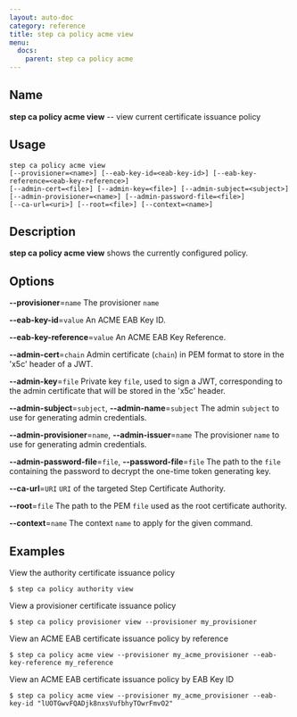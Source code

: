 ```yaml
---
layout: auto-doc
category: reference
title: step ca policy acme view
menu:
  docs:
    parent: step ca policy acme
---
```


## Name
**step ca policy acme view** -- view current certificate issuance policy

## Usage

```raw
step ca policy acme view
[--provisioner=<name>] [--eab-key-id=<eab-key-id>] [--eab-key-reference=<eab-key-reference>]
[--admin-cert=<file>] [--admin-key=<file>] [--admin-subject=<subject>]
[--admin-provisioner=<name>] [--admin-password-file=<file>]
[--ca-url=<uri>] [--root=<file>] [--context=<name>]
```

## Description

**step ca policy acme view** shows the currently configured policy.

## Options


**--provisioner**=`name`
The provisioner `name`

**--eab-key-id**=`value`
An ACME EAB Key ID.

**--eab-key-reference**=`value`
An ACME EAB Key Reference.

**--admin-cert**=`chain`
Admin certificate (`chain`) in PEM format to store in the 'x5c' header of a JWT.

**--admin-key**=`file`
Private key `file`, used to sign a JWT, corresponding to the admin certificate that will
be stored in the 'x5c' header.

**--admin-subject**=`subject`, **--admin-name**=`subject`
The admin `subject` to use for generating admin credentials.

**--admin-provisioner**=`name`, **--admin-issuer**=`name`
The provisioner `name` to use for generating admin credentials.

**--admin-password-file**=`file`, **--password-file**=`file`
The path to the `file` containing the password to decrypt the one-time token
generating key.

**--ca-url**=`URI`
`URI` of the targeted Step Certificate Authority.

**--root**=`file`
The path to the PEM `file` used as the root certificate authority.

**--context**=`name`
The context `name` to apply for the given command.

## Examples

View the authority certificate issuance policy
```shell
$ step ca policy authority view
```

View a provisioner certificate issuance policy
```shell
$ step ca policy provisioner view --provisioner my_provisioner
```

View an ACME EAB certificate issuance policy by reference
```shell
$ step ca policy acme view --provisioner my_acme_provisioner --eab-key-reference my_reference
```

View an ACME EAB certificate issuance policy by EAB Key ID
```shell
$ step ca policy acme view --provisioner my_acme_provisioner --eab-key-id "lUOTGwvFQADjk8nxsVufbhyTOwrFmvO2"
```

